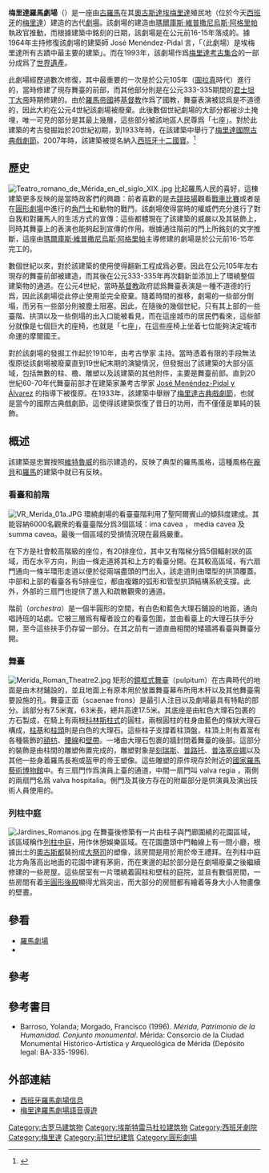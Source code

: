 {{世界遺產概要表
|zh_name = [[梅里达的考古遗址群|梅里达的考古遗址群]]
|site_img = Merida Roman Theatre1.jpg
|site_img_width = 300px
|en_name = Archaeological Ensemble of Mérida
|es_name = Conjunto Arqueológico de Mérida
|country = {{Flag|西班牙}}
|Region = 歐洲和北美洲
|criterion_c = iii, iv
|ID = 664
|rg_year =1993
|locmapin= Spain
|relief= 1
|latitude=38.91667
|longitude=-6.33333
}}
'''梅里達羅馬劇場'''（{{lang-es|Teatro romano de Mérida}}）是一座由[[古羅馬|古羅馬]]在其[[奧古斯達埃梅里達|奧古斯達埃梅里達]]殖民地（位於今天[[西班牙|西班牙]]的[[梅里達_(西班牙)|梅里達]]）建造的古代[[劇場_(建築)|劇場]]。該劇場的建造由[[瑪爾庫斯·維普撒尼烏斯·阿格里帕|瑪爾庫斯·維普撒尼烏斯·阿格里帕]]執政官推動，而根據建築中銘刻的日期，該劇場是在公元前16-15年落成的。據1964年主持修復該劇場的建築師 José Menéndez-Pidal 言，{{Sfn|Barroso|Morgado|1996|p=8}}「（此劇場）是埃梅里達所有古蹟中最主要的建築」。而在1993年，該劇場作爲[[梅里達考古集合|梅里達考古集合]]的一部分成爲了[[世界遺產|世界遺產]]。

此劇場經歷過數次修復，其中最重要的一次是於公元105年（[[圖拉真|圖拉真]]時代）進行的，當時修建了現存舞臺的前部，而其他部分則是在公元333-335期間的[[君士坦丁大帝|君士坦丁大帝]]時期修建的。由於[[羅馬帝國|羅馬帝國]]將[[基督教|基督教]]作爲了國教，舞臺表演被認爲是不道德的，因此大約在公元4世紀該劇場被廢棄。此後數個世紀劇場的大部分都被沙土掩埋，唯一可見的部分是其最上幾層，這些部分被該地區人民尊爲「七座」。對於此建築的考古發掘始於20世紀初期，到1933年時，在該建築中舉行了[[梅里達國際古典戲劇節|梅里達國際古典戲劇節]]。2007年時，該建築被提名納入[[西班牙十二國寶|西班牙十二國寶]]。<ref>{{Cite web |url=http://sobreturismo.es/2008/01/01/los-12-tesoros-de-espana-resultados-definitivos-y-ganadores/ |title=12 Tesoros de España |accessdate=2016-03-27 |archive-date=2009-12-12 |archive-url=https://web.archive.org/web/20091212200429/http://sobreturismo.es/2008/01/01/los-12-tesoros-de-espana-resultados-definitivos-y-ganadores/ |dead-url=no }}</ref>

== 歷史 ==
[[File:Teatro_romano_de_Mérida_en_el_siglo_XIX..jpg|thumb]]
比起羅馬人民的喜好，這棟建築更多反映的是當時政客們的興趣：前者喜歡的是去[[競技場|競技場]]觀看[[戰車比賽|戰車比賽]]或者是在[[圓形劇場|圓形劇場]]中進行的[[角鬥士|角鬥士]]和動物的戰鬥。{{Sfn|Barroso|Morgado|1996|p=8}}該劇場使得當時的權威們充分進行了對自我和對羅馬人的生活方式的宣傳：這些都體現在了該建築的威嚴以及其裝飾上，同時其舞臺上的表演也能夠起到宣傳的作用。根據通往階前的門上所銘刻的文字推斷，這座由[[瑪爾庫斯·維普撒尼烏斯·阿格里帕|瑪爾庫斯·維普撒尼烏斯·阿格里帕]]主導修建的劇場是於公元前16-15年完工的。{{Sfn|Barroso|Morgado|1996|p=9}} 

數個世紀以來，對於該建築的使用使得翻新工程成爲必要。因此在公元105年左右現存的舞臺前部被建造，而其後在公元333-335年再次翻新並添加上了環繞整個建築物的通道。{{Sfn|Barroso|Morgado|1996|p=9}}在公元4世紀，當時[[基督教|基督教]]政府認爲舞臺表演是一種不道德的行爲，因此該劇場從此停止使用並完全廢棄。隨着時間的推移，劇場的一些部分倒塌，而另有一些部分則被塵土阻塞。因此，在隨後的幾個世紀，只有其上部的一些臺階、拱頂以及一些倒塌的出入口能被看見，而在這座城市的居民們看來，這些部分就像是七個巨大的座椅，也就是「七座」，在這些座椅上坐着七位能夠決定城市命運的摩爾國王。{{Sfn|Barroso|Morgado|1996|p=10}}

對於該劇場的發掘工作起於1910年，由考古學家 {{link-es|José Ramón Mélida|José Ramón Mélida}} 主持。當時憑着有限的手段無法復原從該劇場被廢棄直到19世紀末期的演變情況，但發掘出了該建築的大部分區域，包括無數的柱、檐、雕塑以及該建築的其他附件，主要是舞臺前部。直到20世紀60-70年代舞臺前部才在建築家兼考古學家 [[José_Menéndez-Pidal_y_Álvarez|José Menéndez-Pidal y Álvarez]] 的指導下被復原。在1933年，該建築中舉辦了[[梅里達古典戲劇節|梅里達古典戲劇節]]，也就是當今的國際古典戲劇節。這使得該建築恢復了昔日的功用，而不僅僅是單純的裝飾。

== 概述 ==
該建築是忠實按照[[維特魯威|維特魯威]]的指示建造的，反映了典型的羅馬風格，這種風格在[[龐貝|龐貝]]和[[羅馬|羅馬]]的建築中就已有反映。

=== 看臺和前階 ===
[[File:VR_Merida_01a.JPG|thumb]]
環繞劇場的看臺臺階利用了聖阿爾賓山的傾斜度建成。其能容納6000名觀衆的看臺臺階分爲3個區域：ima cavea ， media cavea 及 summa cavea。最後一個區域的受損情況現在最爲嚴重。{{Sfn|Barroso|Morgado|1996|p=11}} 

在下方是社會較高階級的座位，有20排座位，其中又有階梯分爲5個輻射狀的區域，而在水平方向，則由一條走道將其和上方的看臺分開。在其較高區域，有六扇門通向一條半環形走道以便於從兩端盡頭的門出入，該走道則由環型的拱頂覆蓋。{{Sfn|Barroso|Morgado|1996|p=11}} 中部和上部的看臺各有5排座位，都由複雜的弧形和管型拱頂結構系統支撐。此外，外部的三扇門也提供了進入和疏散觀衆的通道。{{Sfn|Barroso|Morgado|1996|p=11}} 

階前（''orchestra''）是一個半圓形的空間，有白色和藍色大理石鋪設的地面，通向唱詩班的站處。它被三層爲有權者設立的看臺包圍，並由看臺上的大理石扶手分開，至今這些扶手仍存留一部分。在其之前有一道直曲相間的矮牆將看臺與舞臺分開。{{Sfn|Barroso|Morgado|1996|p=11}} 

=== 舞臺 ===
[[File:Merida_Roman_Theatre2.jpg|thumb]]
矩形的[[镜框式舞台|鏡框式舞臺]]（pulpitum）在古典時代的地面是由木材鋪設的，並且地面上有原本用於放置舞臺幕布所用木杆以及其他舞臺需要設施的孔。舞臺正面（scaenae frons）是最引人注目以及劇場最具有特點的部分。該部分有7.5米寬，63米長，總共高達17.5米。其底座是由紅色大理石包裹的方石製成，在騎上有兩根[[科林斯柱式|科林斯柱式]]的圓柱，兩根圓柱的柱身由藍色的條狀大理石構成，[[柱基|柱基]]和[[柱頭|柱頭]]則是白色的大理石。這些柱子支撐着柱頂盤，柱頂上則有着富有各種裝飾的[[額枋|額枋]]、[[腰線|腰線]]和[[壁帶|壁帶]]。一堵由大理石包裹的牆封閉着舞臺的後部。這部分的裝飾是由柱間的雕塑佈置完成的，雕塑對象是[[刻瑞斯_(羅馬神話)|刻瑞斯]]、[[普路托|普路托]]、[[普洛塞庇娜|普洛塞庇娜]]以及其他一些身着羅馬長袍或盔甲的帝王塑像。這些雕塑的原件現存於附近的[[國家羅馬藝術博物館|國家羅馬藝術博物館]]中。有三扇門作爲演員上臺的通道，中間一扇門叫 valva regia ，兩側的兩扇門名爲 valva hospitalia。側門及其後方存在的附屬部分是供演員及演出技術人員使用的。{{Sfn|Barroso|Morgado|1996|p=13}} 

=== 列柱中庭  ===
[[File:Jardines_Romanos.jpg|thumb]]
在舞臺後修築有一片由柱子與門廊圍繞的花園區域，該區域稱作[[列柱中庭|列柱中庭]]，用作休憩娛樂區域。在花園盡頭中門軸線上有一間小廳，根據出土的[[奧古斯都|奧古斯都]]裝扮成[[大祭司_(古罗马)|大祭司]]的塑像，該房間是用於用於帝王禮拜。在列柱中庭北方角落高出地面的花園中建有茅廁，而在東邊的起於部分是在劇場廢棄之後繼續修建的一些房屋。這些居室有一片環繞着圓柱和壁柱的庭院，並且有數個房間，一些房間有着[[半圓形後殿|半圓形後殿]]顯得尤爲突出，而大部分的房間都有繪着等身大小人物畫像的壁畫。{{Sfn|Barroso|Morgado|1996|p=14}}

== 參看 ==
* [[羅馬劇場|羅馬劇場]]
* {{link-es|西班牙12國寶|12 Tesoros de España}}

== 參考 ==
{{Reflist|2}}

== 參考書目 ==
* <span class="citation libro" id="CITAREFBarrosoMorgado1996">Barroso, Yolanda; Morgado, Francisco (1996). </span><span class="citation libro" id="CITAREFBarrosoMorgado1996">''Mérida, Patrimonio de la Humanidad. Conjunto monumental''. </span><span class="citation libro" id="CITAREFBarrosoMorgado1996">Mérida: Consorcio de la Ciudad Monumental Histórico-Artística y Arqueológica de Mérida (Depósito legal: BA-335-1996).</span><span class="Z3988" title="ctx_ver=Z39.88-2004&rfr_id=info%3Asid%2Fes.wikipedia.org%3ATeatro+romano+de+M%C3%A9rida&rft.au=Barroso%2C+Yolanda&rft.aufirst=Yolanda&rft.aulast=Barroso&rft.au=Morgado%2C+Francisco&rft.btitle=M%C3%A9rida%2C+Patrimonio+de+la+Humanidad.+Conjunto+monumental&rft.date=1996&rft.genre=book&rft.place=M%C3%A9rida&rft.pub=Consorcio+de+la+Ciudad+Monumental+Hist%C3%B3rico-Art%C3%ADstica+y+Arqueol%C3%B3gica+de+M%C3%A9rida+%28Dep%C3%B3sito+legal%3A+BA-335-1996%29&rft_val_fmt=info%3Aofi%2Ffmt%3Akev%3Amtx%3Abook"> </span>

== 外部連結 ==
{{commonscat|Ancient Roman theatre in Mérida}}
* [http://www.almendron.com/historia/antigua/teatro/teatro.htm 西班牙羅馬劇場信息] {{Wayback|url=http://www.almendron.com/historia/antigua/teatro/teatro.htm |date=20111012183313 }}
* [https://web.archive.org/web/20160320134331/http://www.audioviator.com/es/Audioguia-Merida-Teatro-y-Anfiteatro 梅里達羅馬劇場語音導遊]
{{西班牙世界遗产}}
{{Authority control}}
[[Category:古罗马建筑物|Category:古罗马建筑物]]
[[Category:埃斯特雷马杜拉建筑物|Category:埃斯特雷马杜拉建筑物]]
[[Category:西班牙劇院|Category:西班牙劇院]]
[[Category:梅里達|Category:梅里達]]
[[Category:前1世纪建筑|Category:前1世纪建筑]]
[[Category:圓形劇場|Category:圓形劇場]]